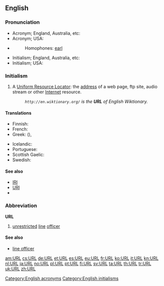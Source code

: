 ==English==

===Pronunciation===
* Acronym; England, Australia, etc: {{IPA|/ɜːl/|lang=en}}
* Acronym; USA: {{IPA|/ɝl/|lang=en}}
* {{rhymes|ɜː(r)l|lang=en}}
*: Homophones: [[earl]]
* Initialism; England, Australia, etc: {{IPA|/ˈjuːˌɑːˌrɛl/|lang=en}}
* Initialism; USA: {{IPA|/ˈjuːˌɑːrˌɛl/|lang=en}}

===Initialism===
{{en-noun}}

# A [[Uniform Resource Locator]]: the [[address]] of a web page, ftp site, audio stream or other [[Internet]] resource.
#: ''<code><nowiki>http://en.wiktionary.org/</nowiki></code> is the '''URL''' of English Wiktionary.''

====Translations====
{{trans-top|URL}}
* Finnish: {{t|fi|web-osoite}}
* French: {{t+|fr|URL|m|f}}
* Greek: {{t|el|ΟΕΠ}} ({{t|el|ομοιόμορφος εντοπιστής πόρων}}), {{t|el|ιστοδιεύθυνση|f}}
{{trans-mid}}
* Icelandic: {{t|is|vefslóð}}
* Portuguese: {{t+|pt|endereço}}
* Scottish Gaelic: {{t|gd|seòladh-lìn|m}}
* Swedish: {{t+|sv|URL|c}}
{{trans-bottom}}

====See also====
* [[IRI]]
* [[URI]]
* {{pedialite}}

===Abbreviation===
'''URL'''

# {{context|US|military|nautical|lang=en}} [[unrestricted]] [[line]] [[officer]]

====See also====
* [[line officer]]

[[Category:English acronyms]]
[[Category:English initialisms]]

[[am:URL]]
[[cs:URL]]
[[de:URL]]
[[et:URL]]
[[es:URL]]
[[eu:URL]]
[[fr:URL]]
[[ko:URL]]
[[it:URL]]
[[kn:URL]]
[[nl:URL]]
[[ja:URL]]
[[no:URL]]
[[pl:URL]]
[[pt:URL]]
[[fi:URL]]
[[sv:URL]]
[[ta:URL]]
[[th:URL]]
[[tr:URL]]
[[uk:URL]]
[[zh:URL]]